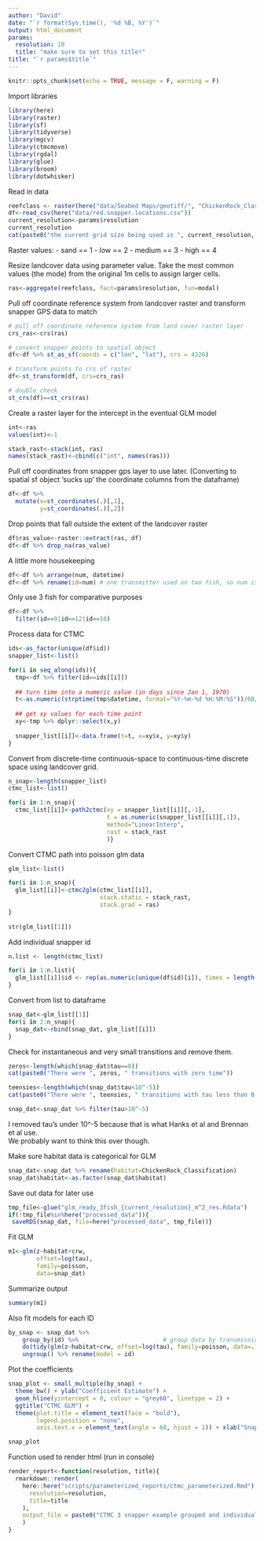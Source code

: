 ```yaml
---
author: "David"
date: "`r format(Sys.time(), '%d %B, %Y')`"
output: html_document
params: 
  resolution: 10
  title: "make sure to set this title!"
title: "`r params$title`"
---
```


```r
knitr::opts_chunk$set(echo = TRUE, message = F, warning = F)
```

Import libraries
```r
library(here)
library(raster)
library(sf)
library(tidyverse)
library(mgcv)
library(ctmcmove)
library(rgdal)
library(glue)
library(broom)
library(dotwhisker)
```



Read in data
```r
reefclass <- raster(here("data/Seabed Maps/geotiff/", "ChickenRock_Classification.tif"))
df<-read_csv(here("data/red.snapper.locations.csv"))
current_resolution<-params$resolution
current_resolution
cat(paste0("the current grid size being used is ", current_resolution, "  meters ^2"))
```

Raster values:
- sand == 1
- low == 2
- medium == 3
- high == 4  

Resize landcover data using parameter value. Take the most common values (the mode) from the original 1m cells to assign larger cells.
```r
ras<-aggregate(reefclass, fact=params$resolution, fun=modal)
```


Pull off coordinate reference system from landcover raster and transform snapper GPS data to match
```r
# pull off coordinate reference system from land cover raster layer
crs_ras<-crs(ras)

# convert snapper points to spatial object
df<-df %>% st_as_sf(coords = c("lon", "lat"), crs = 4326)

# transform points to crs of raster
df<-st_transform(df, crs=crs_ras)

# double check
st_crs(df)==st_crs(ras)
```

Create a raster layer for the intercept in the eventual GLM model
```r
int<-ras
values(int)<-1

stack_rast<-stack(int, ras)
names(stack_rast)<-cbind(c("int", names(ras)))
```

Pull off coordinates from snapper gps layer to use later. 
(Converting to spatial sf object 'sucks up' the coordinate columns from the dataframe)
```r
df<-df %>% 
  mutate(x=st_coordinates(.)[,1],
         y=st_coordinates(.)[,2])
```

Drop points that fall outside the extent of the landcover raster
```r
df$ras_value<-raster::extract(ras, df)
df<-df %>% drop_na(ras_value)
```

A little more housekeeping
```r
df<-df %>% arrange(num, datetime)
df<-df %>% rename(id=num) # one transmitter used on two fish, so num is the unique ID for each fish
```

Only use 3 fish for comparative purposes
```r
df<-df %>% 
  filter(id==9|id==12|id==16)
```



Process data for CTMC
```r
ids<-as_factor(unique(df$id))
snapper_list<-list()

for(i in seq_along(ids)){
  tmp<-df %>% filter(id==ids[[i]])
  
  ## turn time into a numeric value (in days since Jan 1, 1970)
  t<-as.numeric(strptime(tmp$datetime, format="%Y-%m-%d %H:%M:%S"))/60/60/24
  
  ## get xy values for each time point
  xy<-tmp %>% dplyr::select(x,y)
  
  snapper_list[[i]]<-data.frame(t=t, x=xy$x, y=xy$y)
}
```

Convert from discrete-time continuous-space to continuous-time discrete space using landcover grid.
```r
n_snap<-length(snapper_list)
ctmc_list<-list()

for(i in 1:n_snap){
  ctmc_list[[i]]<-path2ctmc(xy = snapper_list[[i]][,-1], 
                            t = as.numeric(snapper_list[[i]][,1]),
                            method="LinearInterp",
                            rast = stack_rast
                            )}
```

Convert CTMC path into poisson glm data
```r
glm_list<-list()

for(i in 1:n_snap){
  glm_list[[i]]<-ctmc2glm(ctmc_list[[i]], 
                          stack.static = stack_rast,
                          stack.grad = ras)
}
  
str(glm_list[[1]])
```

Add individual snapper id
```r
n.list <- length(ctmc_list)

for(i in 1:n.list){
  glm_list[[i]]$id <- rep(as.numeric(unique(df$id)[i]), times = length(glm_list[[i]]$z))
}
```

Convert from list to dataframe
```r
snap_dat<-glm_list[[1]]  
for(i in 2:n_snap){
  snap_dat<-rbind(snap_dat, glm_list[[i]])
}  
```

Check for instantaneous and very small transitions and remove them.
```r
zeros<-length(which(snap_dat$tau==0))
cat(paste0("There were ", zeros, " transitions with zero time"))

teensies<-length(which(snap_dat$tau<10^-5))
cat(paste0("There were ", teensies, " transitions with tau less than 0.0001 seconds"))

snap_dat<-snap_dat %>% filter(tau>10^-5)
```

I removed tau's under 10^-5 because that is what Hanks et al and Brennan et al use.  
We probably want to think this over though.  

Make sure habitat data is categorical for GLM
```r
snap_dat<-snap_dat %>% rename(habitat=ChickenRock_Classification)
snap_dat$habitat<-as.factor(snap_dat$habitat)
```

Save out data for later use
```r
tmp_file<-glue("glm_ready_3fish_{current_resolution}_m^2_res.Rdata")
if(!tmp_file%in%here("processed_data")){
 saveRDS(snap_dat, file=here("processed_data", tmp_file))}
```


Fit GLM
```r
m1<-glm(z~habitat+crw,
        offset=log(tau),
        family=poisson,
        data=snap_dat)
```

Summarize output
```r
summary(m1)
```

Also fit models for each ID
```r
by_snap <- snap_dat %>%
    group_by(id) %>%                        # group data by transmission
    do(tidy(glm(z~habitat+crw, offset=log(tau), family=poisson, data=.))) %>%         # run model on each group
    ungroup() %>% rename(model = id)
```

Plot the coefficients
```r
snap_plot <- small_multiple(by_snap) +
  theme_bw() + ylab("Coefficient Estimate") +
  geom_hline(yintercept = 0, colour = "grey60", linetype = 2) +
  ggtitle("CTMC GLM") +
  theme(plot.title = element_text(face = "bold"), 
        legend.position = "none",
        axis.text.x = element_text(angle = 60, hjust = 1)) + xlab("Snapper ID")

snap_plot
```


Function used to render html (run in console)
```r
render_report<-function(resolution, title){
  rmarkdown::render(
    here::here("scripts/parameterized_reports/ctmc_parameterized.Rmd"), params=list(
      resolution=resolution,
      title=title
    ),
    output_file = paste0("CTMC 3 snapper example grouped and individual summary for ", resolution, " m^2 grid cell size.html")
    )
}
```














